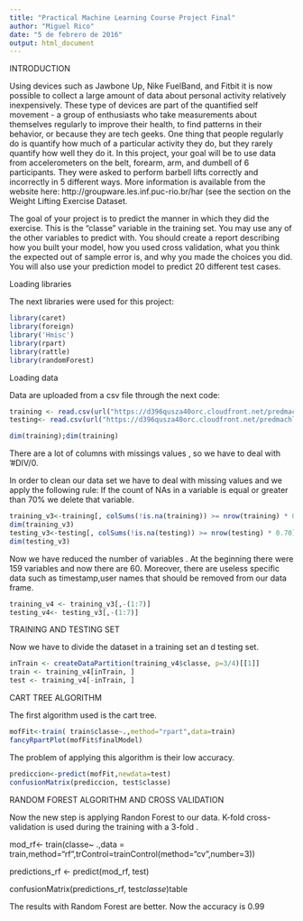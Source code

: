 ```yaml
---
title: "Practical Machine Learning Course Project Final"
author: "Miguel Rico"
date: "5 de febrero de 2016"
output: html_document
---
```



INTRODUCTION

Using devices such as Jawbone Up, Nike FuelBand, and Fitbit it is now possible to collect a large amount of data about personal activity relatively inexpensively. These type of devices are part of the quantified self movement - a group of enthusiasts who take measurements about themselves regularly to improve their health, to find patterns in their behavior, or because they are tech geeks. One thing that people regularly do is quantify how much of a particular activity they do, but they rarely quantify how well they do it. In this project, your goal will be to use data from accelerometers on the belt, forearm, arm, and dumbell of 6 participants.
They were asked to perform barbell lifts correctly and incorrectly in 5 different ways. More information is available from the website here: http://groupware.les.inf.puc-rio.br/har (see the section on the Weight Lifting Exercise Dataset.

The goal of your project is to predict the manner in which they did the exercise. This is the "classe" variable in the training set. You may use any of the other variables to predict with. You should create a report describing how you built your model, how you used cross validation, what you think the expected out of sample error is, and why you made the choices you did. You will also use your prediction model to predict 20 different test cases.

Loading libraries

The next libraries were used for this project:


```r
library(caret)
library(foreign)
library('Hmisc')
library(rpart)
library(rattle)
library(randomForest)

```

Loading data

Data are uploaded from a csv file through the next code:



```r

training <- read.csv(url("https://d396qusza40orc.cloudfront.net/predmachlearn/pml-training.csv"), na.strings=c("NA",""," "))
testing<- read.csv(url("https://d396qusza40orc.cloudfront.net/predmachlearn/pml-testing.csv"), na.strings=c("NA",""," "))

dim(training);dim(training)

```

There are a lot of columns with missings values , so we have to deal with '#DIV/0.

In order to  clean our data set we have to deal with missing values and we apply the following rule:
If the count of  NAs in a variable is equal or greater than 70% we delete that variable.

```r
training_v3<-training[, colSums(!is.na(training)) >= nrow(training) * 0.70]
dim(training_v3)
testing_v3<-testing[, colSums(!is.na(testing)) >= nrow(testing) * 0.70]
dim(testing_v3)

```



Now we have reduced the number of variables . At the beginning there were 159 variables and now there are 60.
Moreover, there are useless specific data such as timestamp,user names that should be removed from our data frame.
```r
training_v4 <- training_v3[,-(1:7)] 
testing_v4<- testing_v3[,-(1:7)]

```
TRAINING  AND TESTING SET

Now we have to divide the dataset in a training set an d testing set.
```r
inTrain <- createDataPartition(training_v4$classe, p=3/4)[[1]]
train <- training_v4[inTrain, ]
test <- training_v4[-inTrain, ]

```
CART  TREE ALGORITHM 

The first algorithm used is the cart tree.

```r
mofFit<-train( train$classe~.,method="rpart",data=train)
fancyRpartPlot(mofFit$finalModel)

```


The problem of applying this algorithm  is their low accuracy.
```r
prediccion<-predict(mofFit,newdata=test)
confusionMatrix(prediccion, test$classe)

```

RANDOM FOREST  ALGORITHM AND CROSS VALIDATION


Now the new step is applying Randon Forest to our data.
 K-fold cross-validation is used during the training with a 3-fold .
 


mod_rf<- train(classe~ .,data = train,method="rf",trControl=trainControl(method="cv",number=3))

predictions_rf <- predict(mod_rf, test)

confusionMatrix(predictions_rf, test$classe)$table


 

 
The results with Random Forest are better. Now the accuracy is 0.99



